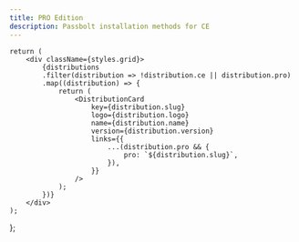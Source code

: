 ```yaml
---
title: PRO Edition
description: Passbolt installation methods for CE
---
```



    return (
        <div className={styles.grid}>
            {distributions
            .filter(distribution => !distribution.ce || distribution.pro)
            .map((distribution) => {
                return (
                    <DistributionCard
                        key={distribution.slug}
                        logo={distribution.logo}
                        name={distribution.name}
                        version={distribution.version}
                        links={{
                            ...(distribution.pro && {
                                pro: `${distribution.slug}`,
                            }),
                        }}
                    />
                );
            })}
        </div>
    );
};

<DistributionCardWrapper />


